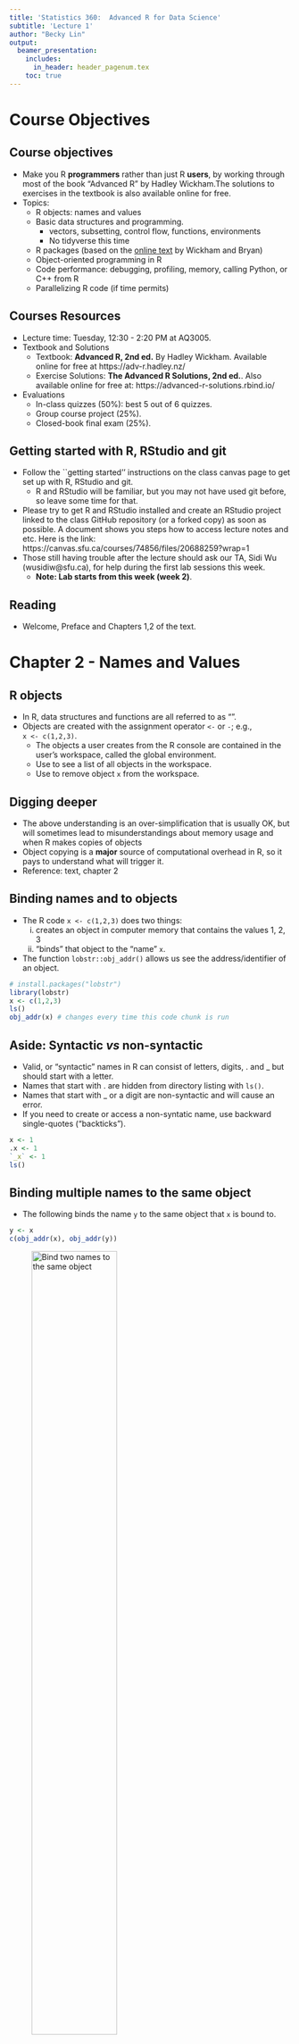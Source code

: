 ```yaml
---
title: 'Statistics 360:  Advanced R for Data Science'
subtitle: 'Lecture 1'
author: "Becky Lin"
output: 
  beamer_presentation:
    includes:
      in_header: header_pagenum.tex
    toc: true 
---
```

  

# Course Objectives

## Course objectives

- Make you R **programmers** rather than just R **users**, by 
working through most of the book "Advanced R" by Hadley Wickham.The solutions to exercises in the textbook is also available online for free. 
- Topics:
    - R objects: names and values
    - Basic data structures and programming.
        * vectors, subsetting, control flow, functions, environments
        * No tidyverse this time
    - R packages (based on the [online text](https://r-pkgs.org) 
    by Wickham and Bryan)
    - Object-oriented programming in R
    - Code performance: debugging, profiling, memory, calling 
    Python, or C++ from R
    - Parallelizing R code (if time permits)

## Courses Resources

- Lecture time: Tuesday, 12:30 - 2:20 PM at AQ3005. 
- Textbook and Solutions
  + Textbook: **Advanced R, 2nd ed.** By Hadley Wickham. Available online for free at https://adv-r.hadley.nz/
  + Exercise Solutions: **The Advanced R Solutions, 2nd ed.**. Also available online for free at: https://advanced-r-solutions.rbind.io/
  
- Evaluations
  + In-class quizzes (50%): best 5 out of 6 quizzes. 
  + Group course project (25%).
  + Closed-book final exam (25%).

## Getting started with R, RStudio and git

- Follow the ``getting started'' instructions on the class canvas 
page to get set up with R, RStudio and git.
    * R and RStudio will be familiar, but you may not have used git
    before, so leave some time for that.
- Please try to get R and RStudio installed and create an RStudio project linked to the class GitHub 
repository (or a forked copy) as soon as possible. A document shows you steps how to access lecture notes and etc. Here is the link: https://canvas.sfu.ca/courses/74856/files/20688259?wrap=1
- Those still having trouble after the lecture should ask our TA, Sidi Wu (wusidiw@sfu.ca),
for help during the first lab sessions this week. 
    - **Note: Lab starts from this week (week 2)**.


## Reading 

- Welcome, Preface and Chapters 1,2 of the text.

# Chapter 2 - Names and Values

## R objects

- In R, data structures and functions are all referred to 
as "\textcolor{red}{objects}".
- Objects are created with the assignment operator `<-` or `-`; e.g.,  
`x <- c(1,2,3)`.
    - The objects a user creates from the R console are contained in
    the user's workspace, called the global environment. 
    - Use \textcolor{blue}{'ls()`} to see a list of all objects in the workspace. 
    - Use \textcolor{blue}{'rm(x)'} to remove object `x` from the workspace.
    
## Digging deeper

* The above understanding is an over-simplification that
is usually OK, but will sometimes lead to misunderstandings
about  memory usage and when R makes copies of objects
* Object copying is a **major** source of computational overhead in R,
so it pays to understand what will trigger it.
- Reference: text, chapter 2

## Binding names and to objects

- The R code `x <- c(1,2,3)` does two things: 
  (i) creates an object in computer memory that contains the values 1, 2, 3 
  (ii) "binds" that object to the 
"name" `x`.

- The function `lobstr::obj_addr()` allows us see the address/identifier of an object. 

\small

```r
# install.packages("lobstr")
library(lobstr)
x <- c(1,2,3)
ls()
obj_addr(x) # changes every time this code chunk is run
```

## Aside: Syntactic *vs* non-syntactic

* Valid, or "syntactic" names in R can consist of letters, digits, . 
and _ but should start with a letter.
* Names that start with . are hidden from directory listing with `ls()`.
* Names that start with _ or a digit are non-syntactic and will cause
an error.
* If you need to create or access a non-syntatic name, use backward
single-quotes ("backticks").

\small

```r
x <- 1
.x <- 1
`_x` <- 1
ls()
```


\normalsize

## Binding multiple names to the same object

* The following binds the name `y` to the same object
that `x` is bound to.

\small

```r
y <- x
c(obj_addr(x), obj_addr(y))
```

\normalsize
![Bind two names to the same object](bind2.png){width=60%} 





## Modifying causes copying

* Modifying a variable causes a copy to be made, with the
modified variable name bound to the copy.This is called **copy-on-modify**.

\footnotesize

```r
x <- y <- c(1,2,3)
c(obj_addr(x),obj_addr(y))
y[[3]] <- 4 # Note: x[2] <- 10 has the same effect
c(obj_addr(x),obj_addr(y))
```
\normalsize
![Bindings after copying](bindnew.png){width=40%} 

## Tracing copying

* The `tracemem()` function marks an object so that a message is printed
whenever a copy is made.

\small

```r
x <- c(1,2,3)
tracemem(x)
x[[2]] <- 10  # copy made
untracemem(x)  # remove the trace
x[[1]] <- 10
```

## More on `tracmem()`

* As the output of  \textcolor{blue}{`tracemem()`} suggests, 
the trace is on the object, not the name:

\small

```r
x <- c(1,2,3)
tracemem(x)
y <- x
c(obj_addr(x),obj_addr(y))
y[[2]] <- 10
c(obj_addr(x),obj_addr(y))
```


## Function calls

* R has a reputation for passing copies to functions, but in fact the
**copy-on-modify** applies to functions too:

\footnotesize

```r
f <- function(arg) { return(arg) }
x <- c(1,2,3)
y <- f(x) # no copy made, so x and y bound to same obj
c(obj_addr(x),obj_addr(y))
f <- function(arg) { arg <- 2*arg; return(arg) }
y <- f(x) # copy made
c(obj_addr(x),obj_addr(y))
```

## Lists

* List elements point to objects too:

\footnotesize


```r
l1 <- list(1, 2, 3)
rbind(obj_addr(l1),
      obj_addr(l1[[1]]),
      obj_addr(l1[[2]]),
      obj_addr(l1[[3]]))
# Note: ref(l1) will print a nicely formatted version of the above,
# but doesn't work with my slides
```


## Copy-on-modify in lists


\footnotesize

```r
l1 <- l2 <- list(1,2,3)
```

![Bindings before](listbind2.png){width=30%} 

```r
l2[[3]] <- 4
```

![Bindings after modify](listbindnew.png){width=30%} 

## Copies of lists are said to be "shallow"

* As shown above, we copy the list itself and any list **elements** that are modified. This is called a ``shallow" copy. 
* By contrast, a ``deep" copy would be a copy of all elements.

\footnotesize

```r
l1 <- list(1,2,3)
rbind(obj_addr(l1),obj_addr(l1[[1]]),
      obj_addr(l1[[2]]),obj_addr(l1[[3]]))
l1[[3]] <- 4 
rbind(obj_addr(l1),obj_addr(l1[[1]]),
      obj_addr(l1[[2]]),obj_addr(l1[[3]]))
```


## Data frames are lists with columns as list items 

\footnotesize

```r
dd <- data.frame(x=1:3,y=4:6)
c(obj_addr(dd[[1]]),obj_addr(dd[[2]]))
dd[,2] <- 7:9 # change a column
c(obj_addr(dd[[1]]),obj_addr(dd[[2]])) # only changes 2nd element
dd[1,] <- c(11,22) # change a row
c(obj_addr(dd[[1]]),obj_addr(dd[[2]])) # changes to both elements
dd[1,1] <- 111 # change one element
c(obj_addr(dd[[1]]),obj_addr(dd[[2]])) # only changes 1st element
```

## Beware of data frame overhead

* Data frames are convenient, but the convenience comes at a cost.
    * For example, coercion to/from lists

\footnotesize

```r
dd <- data.frame(x=rnorm(100)) # try yourself with rnorm(1e7)
tracemem(dd); tracemem(dd[[1]])
dmed <- lapply(dd,median) # makes a list copy of dd 
dd[[1]] <- dd[[1]] - dmed[[1]] #  
```

##

* Fewer copies if we do the same with a list.

\footnotesize

```r
ll <- list(x=rnorm(100))
tracemem(ll); tracemem(ll[[1]])
lmed <- lapply(ll,median) # no need for a list copy
ll[[1]] <- ll[[1]] - dmed[[1]]
```


## Modify-in-place

* The text says there are two exceptions to the copy-on-modify:
    1. Modify an element of an object with one binding, or 
    2. Modify an environment.
    
but in my experiments, only the second applies.

\footnotesize

```r
v <- c(1,2,3) # creates object (1,2,3) and binds v to it
tracemem(v)
v[[3]] <- 4 # for me, this triggers a copy

```

##

![environments](env1.png){width=40%} ![environments](env2.png){width=40%}

\footnotesize

```r
e1 <- rlang::env(a = 1, b = 2, c = 3)
e2 <- e1
# note: can't use tracemem() on an environment
e1$c <- 4
e2$c
```

## Object size

* Use `lobstr::obj_size()` to find the size of objects.

\footnotesize

```r
obj_size(dd)
obj_size(ll)
obj_size(e1)
obj_size(e2)
```

## After lecture

- Read textbook Chapters 1 (introduction) and 2 (Names and values)
   + Link: https://adv-r.hadley.nz/names-values.html
- Try the corresponding exercise in chapter 1. 
   + Solution can be found here: https://advanced-r-solutions.rbind.io/names-and-values.html
- Upcoming topic:
  + Vectors (Ch3) 
  + Subsetting (Ch4)
